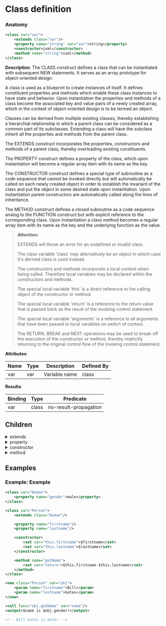 # Class definition

### Anatomy

```xml
<class var="var">
    <extends class="var"/>
    <property name="string" var="var">string</property>
    <constructor>ixml</constructor>
    <method name="string">ixml</method>
</class>
```

 **Description**:
 The CLASS construct defines a class that can be instantiated with subsequent NEW statements. It serves as an array prototype for object-oriented design.

A class is used as a blueprint to create instances of itself. It defines constituent properties and methods which enable these class instances to have state and behavior. Upon instantiation the properties and methods of a class become the associated key and value pairs of a newly created array, which in the context of object-oriented design is to be termed an object.

Classes can be derived from multiple existing classes, thereby establishing a hierarchial relationship in which a parent class can be considered as a common part of its subclasses. Extending a class will have the subclass inherit all the properties and methods from the parent class.

The EXTENDS construct incorporates the properties, constructors and methods of a parent class, thereby overloading existing constituents.

The PROPERTY construct defines a property of the class, which upon instantiation will become a regular array item with its name as the key.

The CONSTRUCTOR construct defines a special type of subroutine as a code sequence that cannot be invoked directly but will automatically be called on each newly created object in order to establish the invariant of the class and put the object in some desired state upon instantiation. Upon instantiation parent constructors are automatically called along the lines of inheritance.

The METHOD construct defines a closed subroutine as a code sequence analog to the FUNCTION construct but with explicit reference to the corresponding class. Upon instantiation a class method becomes a regular array item with its name as the key and the underlying function as the value.


> **Attention:**
>
> EXTENDS will throw an error for an undefined or invalid class.
> 
> The class variable 'class' may alternatively be an object in which case it's derived class is used instead.
> 
> The constructors and methods incorporate a local context when being called. Therefore local variables may be declared within the constructors and methods.
> 
> The special local variable 'this' is a direct reference to the calling object of the constructor or method.
> 
> The special local variable 'return' is a reference to the return value that is passed back as the result of the invoking control statement.
> 
> The special local variable 'arguments' is a reference to all arguments that have been passed to local variables on switch of context.
> 
> The RETURN, BREAK and NEXT operations may be used to break-off the execution of the constructor or method, thereby implicitly returning to the original control flow of the invoking control statement.

**Attributes**:

| Name | Type | Description | Defined By |
| ---- | ---- | ----------- | ---------- |
| var | var | Variable name | class |


**Results**:

| Binding | Type | Predicate |
| ------- | ---- | --------- |
| var | class | no-result-propagation |


## Children

<details>
<summary>extends</summary>

### Anatomy of Extends
```xml
<extends class="var"></extends>
```

**Attributes**:

| Name | Type | Description |
| ---- | ---- | ----------- |
| class | var | Class variable name |

</details>

<details>
<summary>property</summary>

### Anatomy of Property
```xml
<property name="string" var="var">string</property>
```

**Attributes**:

| Name | Type | Description |
| ---- | ---- | ----------- |
| name | string | Name |
| var | var | Variable name |

**Value: Code (string)**

```xml
<content type="string"/>
```

</details>

<details>
<summary>constructor</summary>

### Anatomy of Constructor
```xml
<constructor>ixml</constructor>
```

**Content: Code (ixml)**

```xml
<content type="ixml"/>
```

</details>

<details>
<summary>method</summary>

### Anatomy of Method
```xml
<method name="string">ixml</method>
```

**Attributes**:

| Name | Type | Description |
| ---- | ---- | ----------- |
| name | string | Name |

**Content: Code (ixml)**

```xml
<content type="ixml"/>
```

</details>

## Examples

### Example: Example

```xml
<class var="Human">
	<property name="gender">male</property>
</class>

<class var="Person">
	<extends class="Human"/>

	<property name="firstname"/>
	<property name="lastname"/>

	<constructor>
		<set var="this.firstname">$firstname</set>
		<set var="this.lastname">$lastname</set>
	</constructor>

	<method name="getName">
		<set var="return">$this.firstname $this.lastname</set>
	</method>
</class>

<new class="Person" var="obj">
	<param name="firstname">Bill</param>
	<param name="lastname">Gates</param>
</new>

<call func="obj.getName" var="name"/>
<output>$name is $obj.gender!</output>

<!-- Bill Gates is male! -->
```

